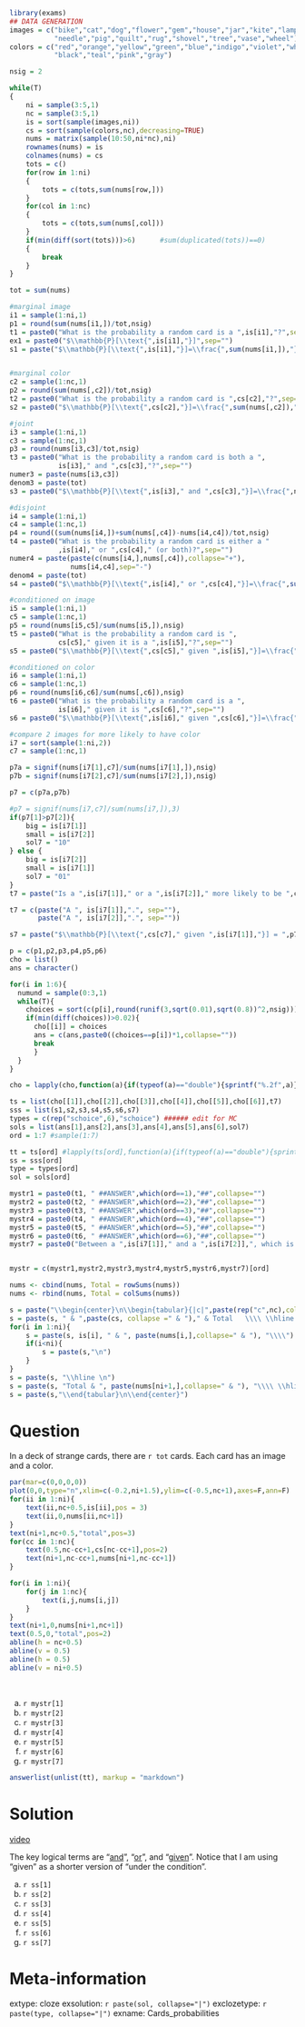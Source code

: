 ```r
library(exams)
## DATA GENERATION
images = c("bike","cat","dog","flower","gem","house","jar","kite","lamp","mop",
           "needle","pig","quilt","rug","shovel","tree","vase","wheel")
colors = c("red","orange","yellow","green","blue","indigo","violet","white",
           "black","teal","pink","gray")

nsig = 2

while(T)
{
    ni = sample(3:5,1)
    nc = sample(3:5,1)
    is = sort(sample(images,ni))
    cs = sort(sample(colors,nc),decreasing=TRUE)
    nums = matrix(sample(10:50,ni*nc),ni)
    rownames(nums) = is
    colnames(nums) = cs
    tots = c()
    for(row in 1:ni)
    {
        tots = c(tots,sum(nums[row,]))
    }
    for(col in 1:nc)
    {
        tots = c(tots,sum(nums[,col]))
    }
    if(min(diff(sort(tots)))>6)      #sum(duplicated(tots))==0)
    {
        break
    }
}

tot = sum(nums)

#marginal image
i1 = sample(1:ni,1)
p1 = round(sum(nums[i1,])/tot,nsig)
t1 = paste0("What is the probability a random card is a ",is[i1],"?",sep="")
ex1 = paste0("$\\mathbb{P}[\\text{",is[i1],"}]",sep="")
s1 = paste("$\\mathbb{P}[\\text{",is[i1],"}]=\\frac{",sum(nums[i1,]),"}{",tot,"}=",p1,"$",sep="")


#marginal color
c2 = sample(1:nc,1)
p2 = round(sum(nums[,c2])/tot,nsig)
t2 = paste0("What is the probability a random card is ",cs[c2],"?",sep="")
s2 = paste0("$\\mathbb{P}[\\text{",cs[c2],"}]=\\frac{",sum(nums[,c2]),"}{",tot,"}=",p2,"$",sep="")

#joint
i3 = sample(1:ni,1)
c3 = sample(1:nc,1)
p3 = round(nums[i3,c3]/tot,nsig)
t3 = paste0("What is the probability a random card is both a ",
            is[i3]," and ",cs[c3],"?",sep="")
numer3 = paste(nums[i3,c3])
denom3 = paste(tot)
s3 = paste0("$\\mathbb{P}[\\text{",is[i3]," and ",cs[c3],"}]=\\frac{",nums[i3,c3],"}{",tot,"}=",p3,"$",sep="")

#disjoint
i4 = sample(1:ni,1)
c4 = sample(1:nc,1)
p4 = round((sum(nums[i4,])+sum(nums[,c4])-nums[i4,c4])/tot,nsig)
t4 = paste0("What is the probability a random card is either a "
            ,is[i4]," or ",cs[c4]," (or both)?",sep="")
numer4 = paste(paste(c(nums[i4,],nums[,c4]),collapse="+"),
               nums[i4,c4],sep="-")
denom4 = paste(tot)
s4 = paste0("$\\mathbb{P}[\\text{",is[i4]," or ",cs[c4],"}]=\\frac{",sum(nums[i4,]),"+",sum(nums[,c4]),"-",nums[i4,c4],"}{",tot,"}=",p4,"$",sep="")

#conditioned on image
i5 = sample(1:ni,1)
c5 = sample(1:nc,1)
p5 = round(nums[i5,c5]/sum(nums[i5,]),nsig)
t5 = paste0("What is the probability a random card is ",
            cs[c5]," given it is a ",is[i5],"?",sep="")
s5 = paste0("$\\mathbb{P}[\\text{",cs[c5]," given ",is[i5],"}]=\\frac{",nums[i5,c5],"}{",sum(nums[i5,]),"}=",p5,"$",sep="")

#conditioned on color
i6 = sample(1:ni,1)
c6 = sample(1:nc,1)
p6 = round(nums[i6,c6]/sum(nums[,c6]),nsig)
t6 = paste0("What is the probability a random card is a ",
            is[i6]," given it is ",cs[c6],"?",sep="")
s6 = paste0("$\\mathbb{P}[\\text{",is[i6]," given ",cs[c6],"}]=\\frac{",nums[i6,c6],"}{",sum(nums[,c6]),"}=",p6,"$",sep="")

#compare 2 images for more likely to have color
i7 = sort(sample(1:ni,2))
c7 = sample(1:nc,1)

p7a = signif(nums[i7[1],c7]/sum(nums[i7[1],]),nsig)
p7b = signif(nums[i7[2],c7]/sum(nums[i7[2],]),nsig)

p7 = c(p7a,p7b)

#p7 = signif(nums[i7,c7]/sum(nums[i7,]),3)
if(p7[1]>p7[2]){
    big = is[i7[1]]
    small = is[i7[2]]
    sol7 = "10"
} else {
    big = is[i7[2]]
    small = is[i7[1]]
    sol7 = "01"
}
t7 = paste("Is a ",is[i7[1]]," or a ",is[i7[2]]," more likely to be ",cs[c7],"?",sep="")

t7 = c(paste("A ", is[i7[1]],".", sep=""),
       paste("A ", is[i7[2]],".", sep=""))

s7 = paste("$\\mathbb{P}[\\text{",cs[c7]," given ",is[i7[1]],"}] = ",p7[1],"$ and $\\mathbb{P}[\\text{",cs[c7]," given  ",is[i7[2]],"}] = ",p7[2],"$, so a ",big," is more likely to be ",cs[c7]," than a ",small," is.",sep="")

p = c(p1,p2,p3,p4,p5,p6)
cho = list()
ans = character()

for(i in 1:6){
  numund = sample(0:3,1)
  while(T){
    choices = sort(c(p[i],round(runif(3,sqrt(0.01),sqrt(0.8))^2,nsig)))
    if(min(diff(choices))>0.02){
      cho[[i]] = choices
      ans = c(ans,paste0((choices==p[i])*1,collapse=""))
      break
      }
  }
}

cho = lapply(cho,function(a){if(typeof(a)=="double"){sprintf("%.2f",a)}else{a}})

ts = list(cho[[1]],cho[[2]],cho[[3]],cho[[4]],cho[[5]],cho[[6]],t7)
sss = list(s1,s2,s3,s4,s5,s6,s7)
types = c(rep("schoice",6),"schoice") ###### edit for MC
sols = list(ans[1],ans[2],ans[3],ans[4],ans[5],ans[6],sol7)
ord = 1:7 #sample(1:7)

tt = ts[ord] #lapply(ts[ord],function(a){if(typeof(a)=="double"){sprintf("%.2f",a)}else{a}})
ss = sss[ord]
type = types[ord]
sol = sols[ord]

mystr1 = paste0(t1, " ##ANSWER",which(ord==1),"##",collapse="")
mystr2 = paste0(t2, " ##ANSWER",which(ord==2),"##",collapse="")
mystr3 = paste0(t3, " ##ANSWER",which(ord==3),"##",collapse="")
mystr4 = paste0(t4, " ##ANSWER",which(ord==4),"##",collapse="")
mystr5 = paste0(t5, " ##ANSWER",which(ord==5),"##",collapse="")
mystr6 = paste0(t6, " ##ANSWER",which(ord==6),"##",collapse="")
mystr7 = paste0("Between a ",is[i7[1]]," and a ",is[i7[2]],", which is more likely to be a ",cs[c7],"? ##ANSWER",which(ord==7),"##",collapse="")


mystr = c(mystr1,mystr2,mystr3,mystr4,mystr5,mystr6,mystr7)[ord]

nums <- cbind(nums, Total = rowSums(nums))
nums <- rbind(nums, Total = colSums(nums))

s = paste("\\begin{center}\n\\begin{tabular}{|c|",paste(rep("c",nc),collapse=" "),"|c|} \\hline \n")
s = paste(s, " & ",paste(cs, collapse =" & ")," & Total   \\\\ \\hline \n")
for(i in 1:ni){
    s = paste(s, is[i], " & ", paste(nums[i,],collapse=" & "), "\\\\")
    if(i<ni){
        s = paste(s,"\n")
    }
}
s = paste(s, "\\hline \n")
s = paste(s, "Total & ", paste(nums[ni+1,],collapse=" & "), "\\\\ \\hline \n")
s = paste(s,"\\end{tabular}\n\\end{center}")


```

Question
========

In a deck of strange cards, there are `r tot` cards. Each card has an image and a color.

```r
par(mar=c(0,0,0,0))
plot(0,0,type="n",xlim=c(-0.2,ni+1.5),ylim=c(-0.5,nc+1),axes=F,ann=F)
for(ii in 1:ni){
    text(ii,nc+0.5,is[ii],pos = 3)
    text(ii,0,nums[ii,nc+1])
}
text(ni+1,nc+0.5,"total",pos=3)
for(cc in 1:nc){
    text(0.5,nc-cc+1,cs[nc-cc+1],pos=2)
    text(ni+1,nc-cc+1,nums[ni+1,nc-cc+1])
}

for(i in 1:ni){
    for(j in 1:nc){
        text(i,j,nums[i,j])
    }
}
text(ni+1,0,nums[ni+1,nc+1])
text(0.5,0,"total",pos=2)
abline(h = nc+0.5)
abline(v = 0.5)
abline(h = 0.5)
abline(v = ni+0.5)
```
\


a. `r mystr[1]`
b. `r mystr[2]`
c. `r mystr[3]`
d. `r mystr[4]`
e. `r mystr[5]`
f. `r mystr[6]`
g. `r mystr[7]`

```r
answerlist(unlist(tt), markup = "markdown")
```


Solution
========

[video](https://vimeo.com/531915456){target="_blank"}

The key logical terms are "[and](https://en.wikipedia.org/wiki/Logical_conjunction){target="blank"}", "[or](https://en.wikipedia.org/wiki/Logical_disjunction){target="blank"}", and "[given](https://en.wikipedia.org/wiki/Conditional_probability){target="blank"}". Notice that I am using "given" as a shorter version of "under the condition".  


a. `r ss[1]`
b. `r ss[2]`
c. `r ss[3]`
d. `r ss[4]`
e. `r ss[5]`
f. `r ss[6]`
g. `r ss[7]`


Meta-information
============
extype: cloze
exsolution: `r paste(sol, collapse="|")`
exclozetype: `r paste(type, collapse="|")`
exname: Cards_probabilities